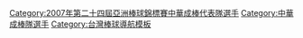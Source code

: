 {{Navbox
|bodyclass=hlist

| name  = 2007年第二十四屆亞洲棒球錦標賽中華成棒代表隊
| title = [[2007年亞洲棒球錦標賽|<font color="white">2007年第二十四屆亞洲棒球錦標賽</font>]][[中華成棒隊|<font color="white">中華成棒代表隊</font>]]
| titlestyle = background:navy; color:red;
| groupstyle = background:navy; color:#FFFFFF;
|group1=總教練
|list1= 
*88 [[郭泰源]]
|group2=教練
|list2= 
*2 [[洪一中]] 
* 32 [[龔榮堂]] 
* 67 [[吳復連]] 
* 83 [[謝長亨]] 
* 97 [[呂明賜]]
|group3= 投手
|list3= 
*11 [[林恩宇]]（[[東北樂天金鷹|樂天]]）
* 19 [[林英傑]]（[[東北樂天金鷹|樂天]]） 
* 22 [[曹錦輝]]（[[堪薩斯皇家|皇家]]） 
* 33 [[許銘傑]]（[[西武獅|西武]]） 
* 36 [[倪福德]]（[[中信鯨|中信]]） 
* 46 [[陽建福]]（[[興農牛|興農]]） 
* 61 [[沈鈺傑]]（[[中信鯨|中信]]）  
* 73 [[黃俊中]]（[[La New熊|La New]]） 
* 86 [[耿伯軒]]（[[多倫多藍鳥|藍鳥]][[頓尼丁藍鳥|高階1A]]）
|group4= 捕手
|list4= 
*27 [[葉君璋]]（[[興農牛|興農]]） 
* 34 [[高志綱]]（[[統一7-ELEVEn獅|統一]]） 
* 41 [[陳峰民]]（[[La New熊|La New]]） 
|group5= 內野手
|list5= 
*3 [[胡金龍]]（[[洛杉磯道奇|道奇]]） 
* 7 [[陽岱鋼|陽仲壽]]（[[北海道日本火腿鬥士|火腿]]） 
* 10 [[陽森]]（[[統一7-ELEVEn獅|統一]]） 
* 31 [[林智勝]]（[[La New熊|La New]]）
* 49 [[張泰山]]（[[興農牛|興農]]） 
* 55 [[謝佳賢]]（[[誠泰Cobras隊|誠泰]]） 
* 68 [[高國慶]]（[[統一7-ELEVEn獅|統一]]）   
|group6= 外野手
|list6= 
*23 [[彭政閔]]（[[兄弟象|兄弟]]） 
* 52 [[陳金鋒]]（[[La New熊|La New]]） 
* 56 [[劉芙豪]]（[[統一7-ELEVEn獅|統一]]） 
* 66 [[張建銘]]（[[興農牛|興農]]）
*  77 [[潘武雄]]（[[統一7-ELEVEn獅|統一]]） 
}}

<includeonly>[[Category:2007年第二十四屆亞洲棒球錦標賽中華成棒代表隊選手]][[Category:中華成棒隊選手]] 
</includeonly><noinclude>[[Category:台灣棒球導航模板]]</noinclude>